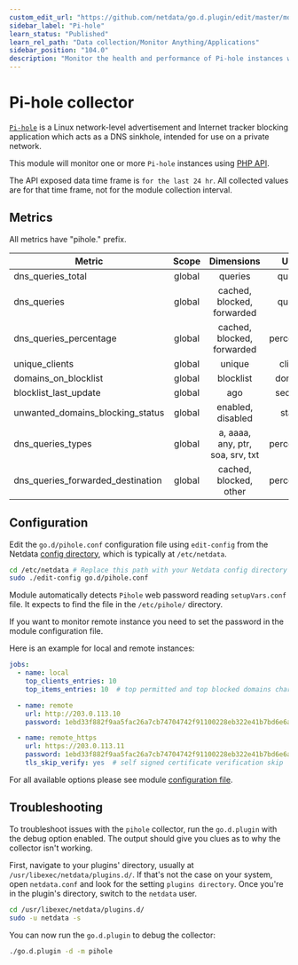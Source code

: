```yaml
---
custom_edit_url: "https://github.com/netdata/go.d.plugin/edit/master/modules/pihole/README.md"
sidebar_label: "Pi-hole"
learn_status: "Published"
learn_rel_path: "Data collection/Monitor Anything/Applications"
sidebar_position: "104.0"
description: "Monitor the health and performance of Pi-hole instances with zero configuration, per-second metric granularity, and interactive visualizations."
---
```



# Pi-hole collector

[`Pi-hole`](https://pi-hole.net) is a Linux network-level advertisement and Internet tracker blocking application which
acts as a DNS sinkhole, intended for use on a private network.

This module will monitor one or more `Pi-hole` instances using [PHP API](https://github.com/pi-hole/AdminLTE).

The API exposed data time frame is `for the last 24 hr`. All collected values are for that time frame, not for the
module collection interval.

## Metrics

All metrics have "pihole." prefix.

| Metric                            | Scope  |            Dimensions            |   Units    |
|-----------------------------------|:------:|:--------------------------------:|:----------:|
| dns_queries_total                 | global |             queries              |  queries   |
| dns_queries                       | global |    cached, blocked, forwarded    |  queries   |
| dns_queries_percentage            | global |    cached, blocked, forwarded    | percentage |
| unique_clients                    | global |              unique              |  clients   |
| domains_on_blocklist              | global |            blocklist             |  domains   |
| blocklist_last_update             | global |               ago                |  seconds   |
| unwanted_domains_blocking_status  | global |        enabled, disabled         |   status   |
| dns_queries_types                 | global | a, aaaa, any, ptr, soa, srv, txt | percentage |
| dns_queries_forwarded_destination | global |      cached, blocked, other      | percentage |

## Configuration

Edit the `go.d/pihole.conf` configuration file using `edit-config` from the
Netdata [config directory](/docs/getting-started/manage-and-configure/configuration), which is typically at `/etc/netdata`.

```bash
cd /etc/netdata # Replace this path with your Netdata config directory
sudo ./edit-config go.d/pihole.conf
```

Module automatically detects `Pihole` web password reading `setupVars.conf` file. It expects to find the file in
the `/etc/pihole/` directory.

If you want to monitor remote instance you need to set the password in the module configuration file.

Here is an example for local and remote instances:

```yaml
jobs:
  - name: local
    top_clients_entries: 10
    top_items_entries: 10  # top permitted and top blocked domains charts

  - name: remote
    url: http://203.0.113.10
    password: 1ebd33f882f9aa5fac26a7cb74704742f91100228eb322e41b7bd6e6aeb8f74b

  - name: remote_https
    url: https://203.0.113.11
    password: 1ebd33f882f9aa5fac26a7cb74704742f91100228eb322e41b7bd6e6aeb8f74b
    tls_skip_verify: yes  # self signed certificate verification skip

```

For all available options please see
module [configuration file](https://github.com/netdata/go.d.plugin/blob/master/config/go.d/pihole.conf).

## Troubleshooting

To troubleshoot issues with the `pihole` collector, run the `go.d.plugin` with the debug option enabled. The output
should give you clues as to why the collector isn't working.

First, navigate to your plugins' directory, usually at `/usr/libexec/netdata/plugins.d/`. If that's not the case on your
system, open `netdata.conf` and look for the setting `plugins directory`. Once you're in the plugin's directory, switch
to the `netdata` user.

```bash
cd /usr/libexec/netdata/plugins.d/
sudo -u netdata -s
```

You can now run the `go.d.plugin` to debug the collector:

```bash
./go.d.plugin -d -m pihole
```
